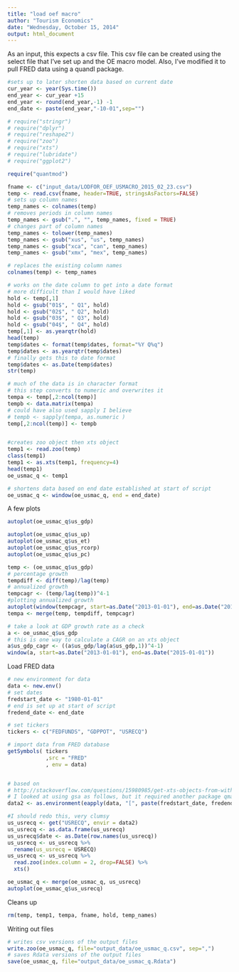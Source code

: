 ```yaml
---
title: "load oef macro"
author: "Tourism Economics"
date: "Wednesday, October 15, 2014"
output: html_document
---
```


As an input, this expects a csv file. This csv file can be created using the
select file that I've set up and the OE macro model.
Also, I've modified it to pull FRED data using a quandl package.

```r
#sets up to later shorten data based on current date 
cur_year <- year(Sys.time())
end_year <- cur_year +15
end_year <- round(end_year,-1) -1
end_date <- paste(end_year,"-10-01",sep="")
```


```r
# require("stringr")
# require("dplyr")
# require("reshape2")
# require("zoo")
# require("xts")
# require("lubridate")
# require("ggplot2")

require("quantmod")

fname <- c("input_data/LODFOR_OEF_USMACRO_2015_02_23.csv")
temp <- read.csv(fname, header=TRUE, stringsAsFactors=FALSE)
# sets up column names
temp_names <- colnames(temp)
# removes periods in column names
temp_names <- gsub(".", "", temp_names, fixed = TRUE) 
# changes part of column names
temp_names <- tolower(temp_names)
temp_names <- gsub("xus", "us", temp_names) 
temp_names <- gsub("xca", "can", temp_names) 
temp_names <- gsub("xmx", "mex", temp_names) 

# replaces the existing column names
colnames(temp) <- temp_names

# works on the date column to get into a date format
# more difficult than I would have liked
hold <- temp[,1]
hold <- gsub("01$", " Q1", hold) 
hold <- gsub("02$", " Q2", hold) 
hold <- gsub("03$", " Q3", hold) 
hold <- gsub("04$", " Q4", hold) 
temp[,1] <- as.yearqtr(hold) 
head(temp)
temp$dates <- format(temp$dates, format="%Y Q%q")
temp$dates <- as.yearqtr(temp$dates)
# finally gets this to date format
temp$dates <- as.Date(temp$dates)
str(temp)

# much of the data is in character format
# this step converts to numeric and overwrites it
tempa <- temp[,2:ncol(temp)]
tempb <- data.matrix(tempa)
# could have also used sapply I believe
# tempb <- sapply(tempa, as.numeric )
temp[,2:ncol(temp)] <- tempb


#creates zoo object then xts object
temp1 <- read.zoo(temp)
class(temp1)
temp1 <- as.xts(temp1, frequency=4)
head(temp1)
oe_usmac_q <- temp1

# shortens data based on end date established at start of script
oe_usmac_q <- window(oe_usmac_q, end = end_date)
```

A few plots
```r

autoplot(oe_usmac_q$us_gdp)

autoplot(oe_usmac_q$us_up)
autoplot(oe_usmac_q$us_et)
autoplot(oe_usmac_q$us_rcorp)
autoplot(oe_usmac_q$us_pc)

temp <- (oe_usmac_q$us_gdp)
# percentage growth
tempdiff <- diff(temp)/lag(temp)
# annualized growth
tempcagr <- (temp/lag(temp))^4-1
#plotting annualized growth
autoplot(window(tempcagr, start=as.Date("2013-01-01"), end=as.Date("2015-01-01")))
tempa <- merge(temp, tempdiff, tempcagr)

# take a look at GDP growth rate as a check
a <- oe_usmac_q$us_gdp
# this is one way to calculate a CAGR on an xts object
a$us_gdp_cagr <- ((a$us_gdp/lag(a$us_gdp,1))^4-1)
window(a, start=as.Date("2013-01-01"), end=as.Date("2015-01-01"))
```

Load FRED data
```r
# new environment for data
data <- new.env()
# set dates
fredstart_date <- "1980-01-01"
# end is set up at start of script
fredend_date <- end_date

# set tickers
tickers <- c("FEDFUNDS", "GDPPOT", "USRECQ")

# import data from FRED database
getSymbols( tickers 
            ,src = "FRED"
            , env = data)


# based on 
# http://stackoverflow.com/questions/15980985/get-xts-objects-from-within-an-environment
# I looked at using gsa as follows, but it required another package qmao, that wasn't on Cran
data2 <- as.environment(eapply(data, "[", paste(fredstart_date, fredend_date, sep="/")))

#I should redo this, very clumsy
us_usrecq <- get("USRECQ", envir = data2)
us_usrecq <- as.data.frame(us_usrecq)
us_usrecq$date <- as.Date(row.names(us_usrecq))
us_usrecq <- us_usrecq %>%
  rename(us_usrecq = USRECQ)
us_usrecq <- us_usrecq %>%
  read.zoo(index.column = 2, drop=FALSE) %>%
  xts()

oe_usmac_q <- merge(oe_usmac_q, us_usrecq)
autoplot(oe_usmac_q$us_usrecq)
```

Cleans up
```r
rm(temp, temp1, tempa, fname, hold, temp_names)
```


Writing out files

```r
# writes csv versions of the output files
write.zoo(oe_usmac_q, file="output_data/oe_usmac_q.csv", sep=",")
# saves Rdata versions of the output files
save(oe_usmac_q, file="output_data/oe_usmac_q.Rdata")
```

